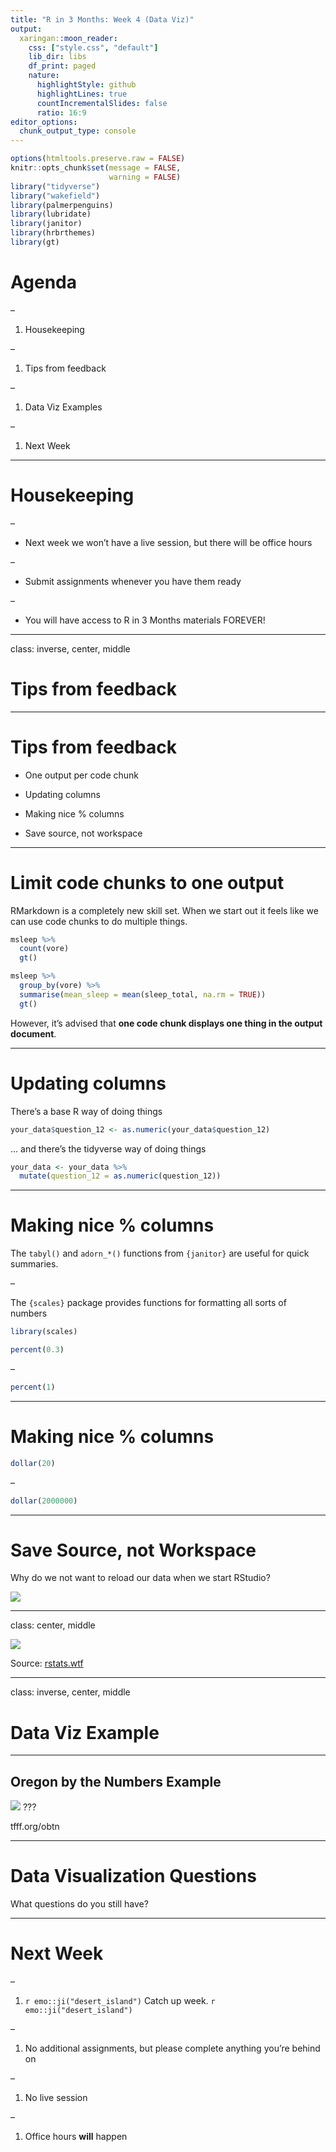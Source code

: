 ```yaml
---
title: "R in 3 Months: Week 4 (Data Viz)"
output:
  xaringan::moon_reader:
    css: ["style.css", "default"]
    lib_dir: libs
    df_print: paged
    nature:
      highlightStyle: github
      highlightLines: true
      countIncrementalSlides: false
      ratio: 16:9
editor_options: 
  chunk_output_type: console
---
```


```r
options(htmltools.preserve.raw = FALSE)
knitr::opts_chunk$set(message = FALSE,
                      warning = FALSE)
library("tidyverse")
library("wakefield")
library(palmerpenguins)
library(lubridate)
library(janitor)
library(hrbrthemes)
library(gt)
```


# Agenda

--

1. Housekeeping

--

1. Tips from feedback

--

1. Data Viz Examples

--

1. Next Week

---

# Housekeeping

--

- Next week we won't have a live session, but there will be office hours

--

- Submit assignments whenever you have them ready

--

- You will have access to R in 3 Months materials FOREVER!

---

class: inverse, center, middle

# Tips from feedback

---

# Tips from feedback

- One output per code chunk

- Updating columns

- Making nice % columns

- Save source, not workspace

---

# Limit code chunks to one output

RMarkdown is a completely new skill set. When we start out it feels like we can use code chunks to do multiple things.

```r
msleep %>% 
  count(vore)
  gt()

msleep %>% 
  group_by(vore) %>% 
  summarise(mean_sleep = mean(sleep_total, na.rm = TRUE))
  gt()
```

However, it's advised that **one code chunk displays one thing in the output document**.

---

# Updating columns

There's a base R way of doing things

```r
your_data$question_12 <- as.numeric(your_data$question_12)
```

... and there's the tidyverse way of doing things

```r
your_data <- your_data %>% 
  mutate(question_12 = as.numeric(question_12))
```

---

# Making nice % columns

The `tabyl()` and `adorn_*()` functions from `{janitor}` are useful for quick summaries.

--

The `{scales}` package provides functions for formatting all sorts of numbers

```r
library(scales)
```


```r
percent(0.3)
```

--

```r
percent(1)
```

---

# Making nice % columns


```r
dollar(20)
```

--

```r
dollar(2000000)
```



---

# Save Source, not Workspace

Why do we not want to reload our data when we start RStudio? 

<img src='images/rdata.png'/>

---

class: center, middle

[![](https://rstats.wtf/img/if-you-liked-it-you-should-have-saved-the-source-for-it.jpg)](https://rstats.wtf/save-source.html)

Source: [rstats.wtf](https://rstats.wtf/save-source.html)


---

class: inverse, center, middle

# Data Viz Example
  
---

## Oregon by the Numbers Example

![](images/obtn-race-ethnicity.jpeg)
???

tfff.org/obtn


---

# Data Visualization Questions

What questions do you still have? 

---

# Next Week

--

1. `r emo::ji("desert_island")` Catch up week. `r emo::ji("desert_island")`

--

1. No additional assignments, but please complete anything you're behind on

--

1. No live session

--

1. Office hours **will** happen



